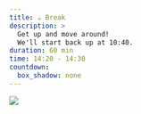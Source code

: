 ```yaml
---
title: ☕ Break
description: >
  Get up and move around!
  We'll start back up at 10:40.
duration: 60 min
time: 14:20 - 14:30
countdown:
  box_shadow: none
---
```


![](slides/img/eva-coffee.png)